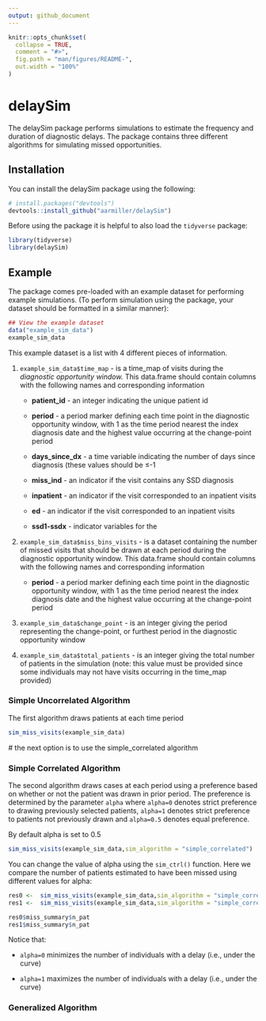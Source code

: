 ```yaml
---
output: github_document
---
```


<!-- README.md is generated from README.Rmd. Please edit that file -->

```r
knitr::opts_chunk$set(
  collapse = TRUE,
  comment = "#>",
  fig.path = "man/figures/README-",
  out.width = "100%"
)
```

# delaySim

<!-- badges: start -->

<!-- badges: end -->

The delaySim package performs simulations to estimate the frequency and duration of diagnostic delays. The package contains three different algorithms for simulating missed opportunities.

## Installation

You can install the delaySim package using the following:

``` r
# install.packages("devtools")
devtools::install_github("aarmiller/delaySim")
```

Before using the package it is helpful to also load the `tidyverse` package:

```r
library(tidyverse)
library(delaySim)
```

## Example

The package comes pre-loaded with an example dataset for performing example simulations. (To perform simulation using the package, your dataset should be formatted in a similar manner):

```r
## View the example dataset
data("example_sim_data")
example_sim_data
```

This example dataset is a list with 4 different pieces of information.

1.  `example_sim_data$time_map` - is a time_map of visits during the *diagnostic opportunity window.* This data.frame should contain columns with the following names and corresponding information

    -   **patient_id** - an integer indicating the unique patient id

    -   **period** - a period marker defining each time point in the diagnostic opportunity window, with 1 as the time period nearest the index diagnosis date and the highest value occurring at the change-point period

    -   **days_since_dx** - a time variable indicating the number of days since diagnosis (these values should be ≤-1

    -   **miss_ind** - an indicator if the visit contains any SSD diagnosis

    -   **inpatient** - an indicator if the visit corresponded to an inpatient visits

    -   **ed** - an indicator if the visit corresponded to an inpatient visits

    -   **ssd1-ssdx** - indicator variables for the

2.  `example_sim_data$miss_bins_visits` - is a dataset containing the number of missed visits that should be drawn at each period during the diagnostic opportunity window. This data.frame should contain columns with the following names and corresponding information

    -   **period** - a period marker defining each time point in the diagnostic opportunity window, with 1 as the time period nearest the index diagnosis date and the highest value occurring at the change-point period

3.  `example_sim_data$change_point` - is an integer giving the period representing the change-point, or furthest period in the diagnostic opportunity window

4.  `example_sim_data$total_patients` - is an integer giving the total number of patients in the simulation (note: this value must be provided since some individuals may not have visits occurring in the time_map provided)

### Simple Uncorrelated Algorithm

The first algorithm draws patients at each time period

```r
sim_miss_visits(example_sim_data)
```

\# the next option is to use the simple_correlated algorithm

### Simple Correlated Algorithm

The second algorithm draws cases at each period using a preference based on whether or not the patient was drawn in prior period. The preference is determined by the parameter `alpha` where `alpha=0` denotes strict preference to drawing previously selected patients, `alpha=1` denotes strict preference to patients not previously drawn and `alpha=0.5` denotes equal preference.

By default alpha is set to 0.5

```r
sim_miss_visits(example_sim_data,sim_algorithm = "simple_correlated")
```

You can change the value of alpha using the `sim_ctrl()` function. Here we compare the number of patients estimated to have been missed using different values for alpha:

```r
res0 <-  sim_miss_visits(example_sim_data,sim_algorithm = "simple_correlated",sim_ctrl = sim_ctrl(alpha = 0))
res1 <-  sim_miss_visits(example_sim_data,sim_algorithm = "simple_correlated",sim_ctrl = sim_ctrl(alpha = 1))

res0$miss_summary$n_pat
res1$miss_summary$n_pat
```

Notice that:

-   `alpha=0` minimizes the number of individuals with a delay (i.e., under the curve)

-   `alpha=1` maximizes the number of individuals with a delay (i.e., under the curve)

### Generalized Algorithm
